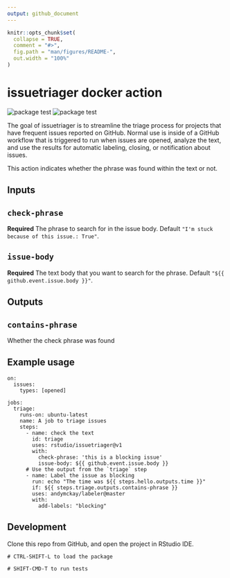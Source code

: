 ```yaml
---
output: github_document
---
```


<!-- README.md is generated from README.Rmd. Please edit that file -->

```r
knitr::opts_chunk$set(
  collapse = TRUE,
  comment = "#>",
  fig.path = "man/figures/README-",
  out.width = "100%"
)
```

# issuetriager docker action

<!-- badges: start -->
![package test](https://github.com/rstudio/issuetriager/actions/workflows/check-standard.yml/badge.svg)
![package test](https://github.com/rstudio/issuetriager/actions/workflows/render-rmarkdown.yml/badge.svg)
<!-- badges: end -->

The goal of issuetriager is to streamline the triage process for projects that
have frequent issues reported on GitHub. Normal use is inside of a GitHub workflow
that is triggered to run when issues are opened, analyze the text, and use the
results for automatic labeling, closing, or notification about issues.

This action indicates whether the phrase was found within the text or not.

## Inputs

## `check-phrase`

**Required** The phrase to search for in the issue body. Default `"I'm stuck because of this issue.: True"`.

## `issue-body`

**Required** The text body that you want to search for the phrase. Default `"${{ github.event.issue.body }}"`.

## Outputs

## `contains-phrase`

Whether the check phrase was found

## Example usage

```
on:
  issues:
    types: [opened]

jobs:
  triage:
    runs-on: ubuntu-latest
    name: A job to triage issues
    steps:
      - name: check the text
        id: triage
        uses: rstudio/issuetriager@v1
        with:
          check-phrase: 'this is a blocking issue'
          issue-body: ${{ github.event.issue.body }}
      # Use the output from the `triage` step
      - name: Label the issue as blocking
        run: echo "The time was ${{ steps.hello.outputs.time }}"
        if: ${{ steps.triage.outputs.contains-phrase }}
        uses: andymckay/labeler@master
        with:
          add-labels: "blocking"
```

## Development

Clone this repo from GitHub, and open the project in RStudio IDE.

```
# CTRL-SHIFT-L to load the package

# SHIFT-CMD-T to run tests
```


<!-- 
GitHub Actions will re-render `README.Rmd` every time you push.
-->


